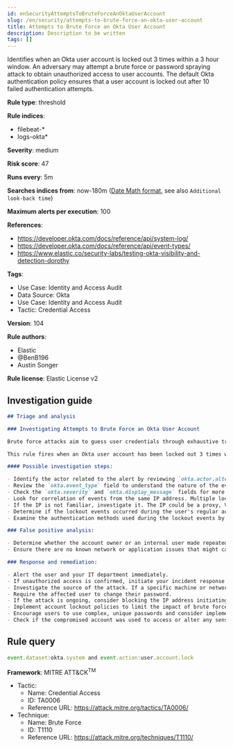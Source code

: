 ```yaml
---
id: enSecurityAttemptsToBruteForceAnOktaUserAccount
slug: /en/security/attempts-to-brute-force-an-okta-user-account
title: Attempts to Brute Force an Okta User Account
description: Description to be written
tags: []
---
```


<div id="attempts-to-brute-force-an-okta-user-account"></div>

Identifies when an Okta user account is locked out 3 times within a 3 hour window. An adversary may attempt a brute force or password spraying attack to obtain unauthorized access to user accounts. The default Okta authentication policy ensures that a user account is locked out after 10 failed authentication attempts.

**Rule type**: threshold

**Rule indices**: 

* filebeat-*
* logs-okta*

**Severity**: medium

**Risk score**: 47

**Runs every**: 5m

**Searches indices from**: now-180m ([Date Math format](((ref))/common-options.html#date-math), see also <DocLink id="enSecurityRulesUiCreate" section="set-the-rules-schedule">`Additional look-back time`</DocLink>)

**Maximum alerts per execution**: 100

**References**: 

* https://developer.okta.com/docs/reference/api/system-log/
* https://developer.okta.com/docs/reference/api/event-types/
* https://www.elastic.co/security-labs/testing-okta-visibility-and-detection-dorothy

**Tags**: 

* Use Case: Identity and Access Audit
* Data Source: Okta
* Use Case: Identity and Access Audit
* Tactic: Credential Access

**Version**: 104

**Rule authors**: 

* Elastic
* @BenB196
* Austin Songer

**Rule license**: Elastic License v2

## Investigation guide

```markdown
## Triage and analysis

### Investigating Attempts to Brute Force an Okta User Account

Brute force attacks aim to guess user credentials through exhaustive trial-and-error attempts. In this context, Okta accounts are targeted.

This rule fires when an Okta user account has been locked out 3 times within a 3-hour window. This could indicate an attempted brute force or password spraying attack to gain unauthorized access to the user account. Okta's default authentication policy locks a user account after 10 failed authentication attempts.

#### Possible investigation steps:

- Identify the actor related to the alert by reviewing `okta.actor.alternate_id` field in the alert. This should give the username of the account being targeted.
- Review the `okta.event_type` field to understand the nature of the events that led to the account lockout.
- Check the `okta.severity` and `okta.display_message` fields for more context around the lockout events.
- Look for correlation of events from the same IP address. Multiple lockouts from the same IP address might indicate a single source for the attack.
- If the IP is not familiar, investigate it. The IP could be a proxy, VPN, Tor node, cloud datacenter, or a legitimate IP turned malicious.
- Determine if the lockout events occurred during the user's regular activity hours. Unusual timing may indicate malicious activity.
- Examine the authentication methods used during the lockout events by checking the `okta.authentication_context.credential_type` field.

### False positive analysis:

- Determine whether the account owner or an internal user made repeated mistakes in entering their credentials, leading to the account lockout.
- Ensure there are no known network or application issues that might cause these events.

### Response and remediation:

- Alert the user and your IT department immediately.
- If unauthorized access is confirmed, initiate your incident response process.
- Investigate the source of the attack. If a specific machine or network is compromised, additional steps may need to be taken to address the issue.
- Require the affected user to change their password.
- If the attack is ongoing, consider blocking the IP address initiating the brute force attack.
- Implement account lockout policies to limit the impact of brute force attacks.
- Encourage users to use complex, unique passwords and consider implementing multi-factor authentication.
- Check if the compromised account was used to access or alter any sensitive data or systems.
```

## Rule query

```js
event.dataset:okta.system and event.action:user.account.lock

```

**Framework**: MITRE ATT&CK<sup>TM</sup>

* Tactic:
    * Name: Credential Access
    * ID: TA0006
    * Reference URL: https://attack.mitre.org/tactics/TA0006/
* Technique:
    * Name: Brute Force
    * ID: T1110
    * Reference URL: https://attack.mitre.org/techniques/T1110/

